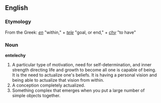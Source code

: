 == English ==
=== Etymology ===
From the Greek: ''[[en]]'' "within," + ''[[tele]]'' "goal, or end," + ''[[chy]]'' "to have"
=== Noun ===
'''entelechy'''
# A particular type of motivation, need for self-determination, and inner strength directing life and growth to become all one is capable of being. It is the need to actualize one's beliefs. It is having a personal vision and being able to actualize that vision from within.
# A conception completely actualized.
# Something complex that emerges when you put a large number of simple objects together.
{{rfc}} <!-- this may be copyvio, i am too sleepy to look into it, but someone should not that this is Aristotilian -->